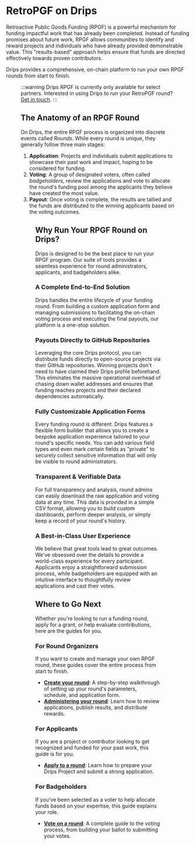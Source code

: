 # RetroPGF on Drips


Retroactive Public Goods Funding (RPGF) is a powerful mechanism for funding impactful work that has already been completed. Instead of funding promises about future work, RPGF allows communities to identify and reward projects and individuals who have already provided demonstrable value. This "results-based" approach helps ensure that funds are directed effectively towards proven contributors.

Drips provides a comprehensive, on-chain platform to run your own RPGF rounds from start to finish.

<Figure caption="An example RPGF round on Drips." src="/img/retropgf/round.png" />

:::warning
Drips RPGF is currently only available for select partners. Interested in using Drips to run your RetroPGF round? [Get in touch](https://drips-network.notion.site/1e4c52c9599781b5a0aeca3e8eb1b3e4).
:::

## The Anatomy of an RPGF Round

On Drips, the entire RPGF process is organized into discrete events called _Rounds_. While every round is unique, they generally follow three main stages:

1.  **Application**: Projects and individuals submit applications to showcase their past work and impact, hoping to be considered for funding.
2.  **Voting**: A group of designated voters, often called _badgeholders_, review the applications and vote to allocate the round's funding pool among the applicants they believe have created the most value.
3.  **Payout**: Once voting is complete, the results are tallied and the funds are distributed to the winning applicants based on the voting outcomes.

<Figure caption="A typical RPGF round on Drips flows from application intake to voting and finally to fund distribution." src="/img/retropgf/round-stages.png" />

## Why Run Your RPGF Round on Drips?

Drips is designed to be the best place to run your RPGF program. Our suite of tools provides a seamless experience for round administrators, applicants, and badgeholders alike.

### A Complete End-to-End Solution
Drips handles the entire lifecycle of your funding round. From building a custom application form and managing submissions to facilitating the on-chain voting process and executing the final payouts, our platform is a one-stop solution.

### Payouts Directly to GitHub Repositories
Leveraging the core Drips protocol, you can distribute funds directly to open-source projects via their GitHub repositories. Winning projects don't need to have claimed their Drips profile beforehand. This eliminates the massive operational overhead of chasing down wallet addresses and ensures that funding reaches projects and their declared dependencies automatically.

### Fully Customizable Application Forms
Every funding round is different. Drips features a flexible form builder that allows you to create a bespoke application experience tailored to your round's specific needs. You can add various field types and even mark certain fields as "private" to securely collect sensitive information that will only be visible to round administrators.

### Transparent & Verifiable Data
For full transparency and analysis, round admins can easily download the raw application and voting data at any time. This data is provided in a simple CSV format, allowing you to build custom dashboards, perform deeper analysis, or simply keep a record of your round's history.

### A Best-in-Class User Experience
We believe that great tools lead to great outcomes. We've obsessed over the details to provide a world-class experience for every participant. Applicants enjoy a straightforward submission process, while badgeholders are equipped with an intuitive interface to thoughtfully review applications and cast their votes.

## Where to Go Next

Whether you're looking to run a funding round, apply for a grant, or help evaluate contributions, here are the guides for you.

### For Round Organizers

If you want to create and manage your own RPGF round, these guides cover the entire process from start to finish.

* [**Create your round**](/rpgf/create-your-round): A step-by-step walkthrough of setting up your round's parameters, schedule, and application form.
* [**Administering your round**](/rpgf/administering-your-round): Learn how to review applications, publish results, and distribute rewards.

### For Applicants

If you are a project or contributor looking to get recognized and funded for your past work, this guide is for you.

* [**Apply to a round**](/rpgf/apply-to-a-round): Learn how to prepare your Drips Project and submit a strong application.

### For Badgeholders

If you've been selected as a voter to help allocate funds based on your expertise, this guide explains your role.

* [**Vote on a round**](/rpgf/vote-on-a-round): A complete guide to the voting process, from building your ballot to submitting your votes.
